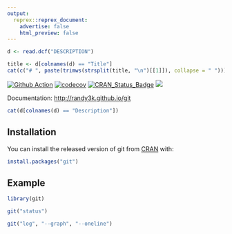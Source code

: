 ```yaml
---
output:
  reprex::reprex_document:
    advertise: false
    html_preview: false
---
```


<!-- README.md is generated from README.Rmd. Please edit that file -->


```r
d <- read.dcf("DESCRIPTION")
```

```r
title <- d[colnames(d) == "Title"]
cat(c("# ", paste(trimws(strsplit(title, "\n")[[1]]), collapse = " ")))
```

<!-- badges: start -->
[![Github Action](https://github.com/randy3k/git/workflows/build/badge.svg?branch=master)](https://github.com/randy3k/git)
[![codecov](https://codecov.io/gh/randy3k/git/branch/master/graph/badge.svg)](https://codecov.io/gh/randy3k/git)
[![CRAN\_Status\_Badge](http://www.r-pkg.org/badges/version/git)](https://cran.r-project.org/package=git)
[![](http://cranlogs.r-pkg.org/badges/grand-total/git)](https://cran.r-project.org/package=git)
<!-- badges: end -->

Documentation: [http://randy3k.github.io/git](https://randy3k.github.io/git)

```r
cat(d[colnames(d) == "Description"])
```

## Installation

You can install the released version of git from [CRAN](https://CRAN.R-project.org) with:

``` r
install.packages("git")
```

## Example

```r
library(git)

git("status")

git("log", "--graph", "--oneline")
```
